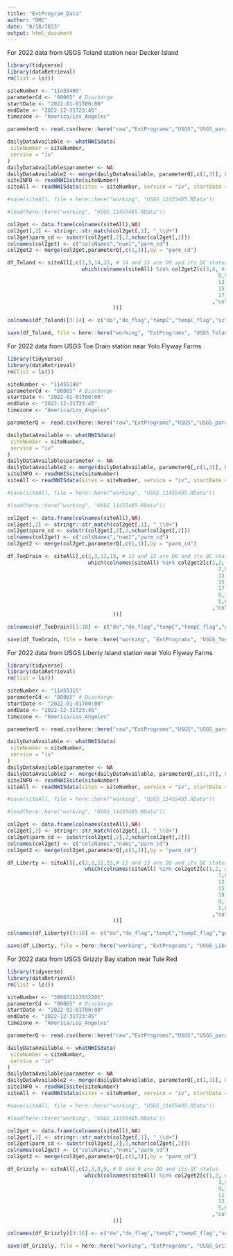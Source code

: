 ```yaml
---
title: "ExtProgram_Data"
author: "DMC"
date: "8/18/2023"
output: html_document
---
```


For 2022 data from USGS Toland station near Decker Island
```r
library(tidyverse)
library(dataRetrieval)
rm(list = ls())

siteNumber <- "11455485"
parameterCd <- "00065" # Discharge
startDate <- "2022-01-01T00:00"
endDate <- "2022-12-31T23:45"
timezone <- "America/Los_Angeles"

parameterQ <- read.csv(here::here("raw","ExtPrograms","USGS","USGS_parameters.csv"))

dailyDataAvailable <- whatNWISdata(
 siteNumber = siteNumber,
 service = "iv"
)
dailyDataAvailable$parameter <- NA
dailyDataAvailable2 <- merge(dailyDataAvailable, parameterQ[,c(1,3)], by = "parm_cd")
siteINFO <- readNWISsite(siteNumber)
siteAll <- readNWISdata(sites = siteNumber, service = "iv", startDate = startDate, endDate = endDate,tz = timezone)

#save(siteAll, file = here::here("working", "USGS_11455485.RData"))

#load(here::here("working", "USGS_11455485.RData"))

col2get <- data.frame(colnames(siteAll),NA)
col2get[,2] <- stringr::str_match(col2get[,1], "_\\d+")
col2get$parm_cd <- substr(col2get[,2],2,nchar(col2get[,2]))
colnames(col2get) <- c("colsNames","num1","parm_cd")
col2get2 <- merge(col2get,parameterQ[,c(1,3)],by = "parm_cd")

df_Toland <- siteAll[,c(2,3,14,15, # 14 and 15 are DO and its QC status
                        which(colnames(siteAll) %in% col2get2[c(3,4, #temperature of upper sonde and its QC status
                                                                    8,9,# SC of upper sonde and its QC status
                                                                    13,14,# fdom of upper sonde and its QC status
                                                                    15,16,# chl of upper sonde and its QC status
                                                                    17,20) # turb of upper sonde and its QC status
                                                                  ,"colsNames"] 
                                  ))] 

colnames(df_Toland)[3:14] <- c("do","do_flag","tempC","tempC_flag","sc","sc_flag","fdom","fdom_flag","chl","chl_flag","turb","turb_flag")

save(df_Toland, file = here::here("working", "ExtPrograms", "USGS_Toland.RData"))
```

For 2022 data from USGS Toe Drain station near Yolo Flyway Farms
```r
library(tidyverse)
library(dataRetrieval)
rm(list = ls())

siteNumber <- "11455140"
parameterCd <- "00065" # Discharge
startDate <- "2022-01-01T00:00"
endDate <- "2022-12-31T23:45"
timezone <- "America/Los_Angeles"

parameterQ <- read.csv(here::here("raw","ExtPrograms","USGS","USGS_parameters.csv"))

dailyDataAvailable <- whatNWISdata(
 siteNumber = siteNumber,
 service = "iv"
)
dailyDataAvailable$parameter <- NA
dailyDataAvailable2 <- merge(dailyDataAvailable, parameterQ[,c(1,3)], by = "parm_cd")
siteINFO <- readNWISsite(siteNumber)
siteAll <- readNWISdata(sites = siteNumber, service = "iv", startDate = startDate, endDate = endDate,tz = timezone)

#save(siteAll, file = here::here("working", "USGS_11455485.RData"))

#load(here::here("working", "USGS_11455485.RData"))

col2get <- data.frame(colnames(siteAll),NA)
col2get[,2] <- stringr::str_match(col2get[,1], "_\\d+")
col2get$parm_cd <- substr(col2get[,2],2,nchar(col2get[,2]))
colnames(col2get) <- c("colsNames","num1","parm_cd")
col2get2 <- merge(col2get,parameterQ[,c(1,3)],by = "parm_cd")

df_ToeDrain <- siteAll[,c(2,3,12,13, # 12 and 13 are DO and its QC status
                          which(colnames(siteAll) %in% col2get2[c(1,2, #temperature of upper sonde and its QC status
                                                                    7,8,# SC of upper sonde and its QC status
                                                                    13,14,# fdom of upper sonde and its QC status
                                                                    15,16,# chl of upper sonde and its QC status
                                                                    17,18,# turb of upper sonde and its QC status
                                                                    9,10,# pH and its QC status
                                                                    5,6) # gage height and its QC status
                                                                  ,"colsNames"] 
                                  ))] 

colnames(df_ToeDrain)[3:18] <- c("do","do_flag","tempC","tempC_flag","gage","gage_flag","sc","sc_flag", "pH","pH_flag","fdom","fdom_flag","chl","chl_flag","turb","turb_flag")

save(df_ToeDrain, file = here::here("working", "ExtPrograms", "USGS_ToeDrain.RData"))
```

For 2022 data from USGS Liberty Island station near Yolo Flyway Farms
```r
library(tidyverse)
library(dataRetrieval)
rm(list = ls())

siteNumber <- "11455315"
parameterCd <- "00065" # Discharge
startDate <- "2022-01-01T00:00"
endDate <- "2022-12-31T23:45"
timezone <- "America/Los_Angeles"

parameterQ <- read.csv(here::here("raw","ExtPrograms","USGS","USGS_parameters.csv"))

dailyDataAvailable <- whatNWISdata(
 siteNumber = siteNumber,
 service = "iv"
)
dailyDataAvailable$parameter <- NA
dailyDataAvailable2 <- merge(dailyDataAvailable, parameterQ[,c(1,3)], by = "parm_cd")
siteINFO <- readNWISsite(siteNumber)
siteAll <- readNWISdata(sites = siteNumber, service = "iv", startDate = startDate, endDate = endDate,tz = timezone)

#save(siteAll, file = here::here("working", "USGS_11455485.RData"))

#load(here::here("working", "USGS_11455485.RData"))

col2get <- data.frame(colnames(siteAll),NA)
col2get[,2] <- stringr::str_match(col2get[,1], "_\\d+")
col2get$parm_cd <- substr(col2get[,2],2,nchar(col2get[,2]))
colnames(col2get) <- c("colsNames","num1","parm_cd")
col2get2 <- merge(col2get,parameterQ[,c(1,3)],by = "parm_cd")

df_Liberty <- siteAll[,c(2,3,12,13,# 12 and 13 are DO and its QC status
                         which(colnames(siteAll) %in% col2get2[c(1,2, #temperature of upper sonde and its QC status
                                                                    7,8,# SC of upper sonde and its QC status
                                                                    13,14,# fdom of upper sonde and its QC status
                                                                    15,16,# chl of upper sonde and its QC status
                                                                    19,20,# turb of upper sonde and its QC status
                                                                    9,10,# pH and its QC status
                                                                    5,6) # gage height and its QC status
                                                                  ,"colsNames"] 
                                  ))] 

colnames(df_Liberty)[3:18] <- c("do","do_flag","tempC","tempC_flag","gage","gage_flag","sc","sc_flag", "pH","pH_flag","fdom","fdom_flag","chl","chl_flag","turb","turb_flag")

save(df_Liberty, file = here::here("working", "ExtPrograms", "USGS_Liberty.RData"))
```

For 2022 data from USGS Grizzly Bay station near Tule Red
```r
library(tidyverse)
library(dataRetrieval)
rm(list = ls())

siteNumber <- "380631122032201"
parameterCd <- "00065" # Discharge
startDate <- "2022-01-01T00:00"
endDate <- "2022-12-31T23:45"
timezone <- "America/Los_Angeles"

parameterQ <- read.csv(here::here("raw","ExtPrograms","USGS","USGS_parameters.csv"))

dailyDataAvailable <- whatNWISdata(
 siteNumber = siteNumber,
 service = "iv"
)
dailyDataAvailable$parameter <- NA
dailyDataAvailable2 <- merge(dailyDataAvailable, parameterQ[,c(1,3)], by = "parm_cd")
siteINFO <- readNWISsite(siteNumber)
siteAll <- readNWISdata(sites = siteNumber, service = "iv", startDate = startDate, endDate = endDate,tz = timezone)

#save(siteAll, file = here::here("working", "USGS_11455485.RData"))

#load(here::here("working", "USGS_11455485.RData"))

col2get <- data.frame(colnames(siteAll),NA)
col2get[,2] <- stringr::str_match(col2get[,1], "_\\d+")
col2get$parm_cd <- substr(col2get[,2],2,nchar(col2get[,2]))
colnames(col2get) <- c("colsNames","num1","parm_cd")
col2get2 <- merge(col2get,parameterQ[,c(1,3)],by = "parm_cd")

df_Grizzly <- siteAll[,c(2,3,8,9, # 8 and 9 are DO and its QC status
                         which(colnames(siteAll) %in% col2get2[c(1,2, #temperature of upper sonde and its QC status
                                                                    3,4,# SC of upper sonde and its QC status
                                                                    9,10,# fdom of upper sonde and its QC status
                                                                    11,12,# chl of upper sonde and its QC status
                                                                    13,14,# turb of upper sonde and its QC status
                                                                    5,6)# pH and its QC status
                                                                  ,"colsNames"] 
                                  ))] 

colnames(df_Grizzly)[3:16] <- c("do","do_flag","tempC","tempC_flag","sc","sc_flag", "pH","pH_flag","fdom","fdom_flag","chl","chl_flag","turb","turb_flag")

save(df_Grizzly, file = here::here("working", "ExtPrograms", "USGS_Grizzly.RData"))
```